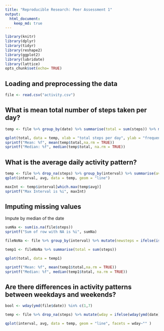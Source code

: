 ```yaml
---
title: "Reproducible Research: Peer Assessment 1"
output: 
  html_document:
    keep_md: true
---
```

```r
library(knitr)
library(dplyr)
library(tidyr)
library(reshape2)
library(ggplot2)
library(lubridate)
library(lattice)
opts_chunk$set(echo= TRUE)
```

## Loading and preprocessing the data
```r

file <- read.csv("activity.csv")
```

## What is mean total number of steps taken per day?
```r
temp <- file %>% group_by(date) %>% summarise(total = sum(steps)) %>% mutate(date = as.Date(date))

qplot(total, data = temp, xlab = "total steps per day", ylab = "frequency",)
sprintf("Mean: %f", mean(temp$total,na.rm = TRUE))
sprintf("Median: %f", median(temp$total, na.rm = TRUE))

```


## What is the average daily activity pattern?
```r

temp <- file %>% drop_na(steps) %>% group_by(interval) %>% summarise(avg = mean(steps))
qplot(interval, avg, data = temp, geom = "line")

maxInt <- temp$interval[which.max(temp$avg)]
sprintf("Max Interval is %i", maxInt)

```

## Imputing missing values
Impute by median of the date
```r

sumNa <- sum(is.na(file$steps))
sprintf("Sum of row with NA is %i", sumNa)

fileNoNa <- file %>% group_by(interval) %>% mutate(newsteps = ifelse(is.na(steps),mean(steps,na.rm = TRUE),steps))

temp1 <- fileNoNa %>% summarise(total = sum(steps))

qplot(total, data = temp1)

sprintf("Mean: %f", mean(temp1$total,na.rm = TRUE))
sprintf("Median: %f", median(temp1$total, na.rm = TRUE))

```

## Are there differences in activity patterns between weekdays and weekends?
```r

bool <- wday(ymd(file$date)) %in% c(1,7)

temp <- file %>% drop_na(steps) %>% mutate(wday = ifelse(wday(ymd(date)) %in% c(1,7), "weekend", "weekday")) %>% group_by(wday,interval) %>% summarise(avg = mean(steps))

qplot(interval, avg, data = temp, geom = "line", facets = wday~"" )
```
